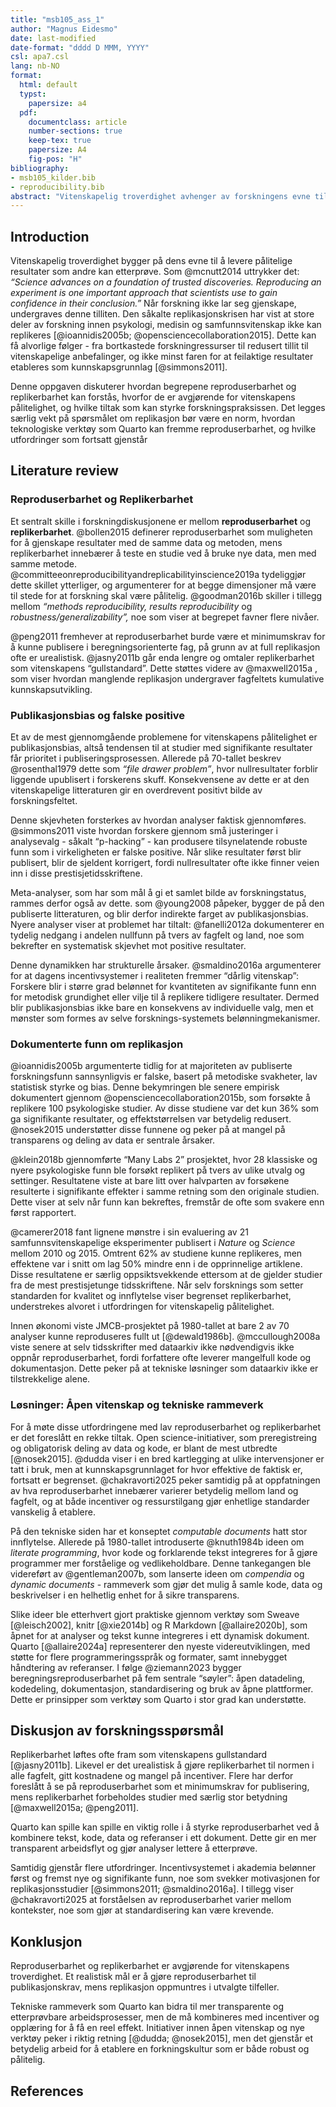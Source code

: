 ```yaml
---
title: "msb105_ass_1"
author: "Magnus Eidesmo"
date: last-modified
date-format: "dddd D MMM, YYYY"
csl: apa7.csl
lang: nb-NO
format:
  html: default
  typst:
    papersize: a4
  pdf:
    documentclass: article
    number-sections: true
    keep-tex: true
    papersize: A4
    fig-pos: "H"
bibliography: 
- msb105_kilder.bib
- reproducibility.bib
abstract: "Vitenskapelig troverdighet avhenger av forskningens evne til å lever pålitelige og etterprøvbare resultater. Den pågående replikasjonskrisen har vist at mange studier, særlig innen psykologi, medisin og samfunnsvitenskap, ikke lar seg reprodusere eller replikere, noe som svekker tillititen til vitenskapen. Manglende reproduserbarhet og publikasjonsbias bidrar til et skjevt kunnskapsgrunnlag, der falske positive og overraporterte funn får dominere. Denne oppgaven drøfte forskjellen mellom reproduserbarhet og replikerbarhet, samt hvordan tiltak som åpen vitenskap, bedre incentivsystemer og teknologiske verktøy som Quarto kan styrke forskningspraksis. Det argumenteres for at reproduserbarhet bør være et minimumskrav for publisering, mens replikasjon oppmuntres for studier med stor betydning. Selv om nye rammeverk gir bedre forutsetninger for transparens, kreves det fortsatt strukturelle endringer for å bygge en mer robust og pålitelig forskningskultur."
---
```

## Introduction
Vitenskapelig troverdighet bygger på dens evne til å levere pålitelige resultater som andre kan etterprøve. Som @mcnutt2014 uttrykker det: *"Science advances on a foundation of trusted discoveries. Reproducing an experiment is one important approach that scientists use to gain confidence in their conclusion."* Når forskning ikke lar seg gjenskape, undergraves denne tilliten. Den såkalte replikasjonskrisen har vist at store deler av forskning innen psykologi, medisin og samfunnsvitenskap ikke kan replikeres [@ioannidis2005b; @opensciencecollaboration2015]. Dette kan få alvorlige følger - fra bortkastede forskningressurser til redusert tillit til vitenskapelige anbefalinger, og ikke minst faren for at feilaktige resultater etableres som kunnskapsgrunnlag [@simmons2011].

Denne oppgaven diskuterer hvordan begrepene reproduserbarhet og replikerbarhet kan forstås, hvorfor de er avgjørende for vitenskapens pålitelighet, og hvilke tiltak som kan styrke forskningspraksissen. Det legges særlig vekt på spørsmålet om replikasjon bør være en norm, hvordan teknologiske verktøy som Quarto kan fremme reproduserbarhet, og hvilke utfordringer som fortsatt gjenstår

## Literature review
### Reproduserbarhet og Replikerbarhet
Et sentralt skille i forskningdiskusjonene er mellom **reproduserbarhet** og **replikerbarhet**. @bollen2015 definerer reproduserbarhet som muligheten for å gjenskape resultater med de samme data og metoden, mens replikerbarhet innebærer å teste en studie ved å bruke nye data, men med samme metode. @committeeonreproducibilityandreplicabilityinscience2019a tydeliggjør dette skillet ytterliger, og argumenterer for at begge dimensjoner må være til stede for at forskning skal være pålitelig. @goodman2016b skiller i tillegg mellom *"methods reproducibility, results reproducibility* og *robustness/generalizability",* noe som viser at begrepet favner flere nivåer.

@peng2011 fremhever at reproduserbarhet burde være et minimumskrav for å kunne publisere i beregningsorienterte fag, på grunn av at full replikasjon ofte er urealistisk. @jasny2011b går enda lengre og omtaler replikerbarhet som vitenskapens "gullstandard". Dette støttes videre av @maxwell2015a , som viser hvordan manglende replikasjon undergraver fagfeltets kumulative kunnskapsutvikling.

### Publikasjonsbias og falske positive
Et av de mest gjennomgående problemene for vitenskapens pålitelighet er publikasjonsbias, altså tendensen til at studier med signifikante resultater får prioritet i publiseringsprosessen. Allerede på 70-tallet beskrev @rosenthal1979 dette som *"file drawer problem"*, hvor nullresultater forblir liggende upublisert i forskerens skuff. Konsekvensene av dette er at den vitenskapelige litteraturen gir en overdrevent positivt bilde av forskningsfeltet.

Denne skjevheten forsterkes av hvordan analyser faktisk gjennomføres. @simmons2011 viste hvordan forskere gjennom små justeringer i analysevalg - såkalt "p-hacking" - kan produsere tilsynelatende robuste funn som i virkeligheten er falske positive. Når slike resultater først blir publisert, blir de sjeldent korrigert, fordi nullresultater ofte ikke finner veien inn i disse prestisjetidsskriftene.

Meta-analyser, som har som mål å gi et samlet bilde av forskningstatus, rammes derfor også av dette. som @young2008 påpeker, bygger de på den publiserte litteraturen, og blir derfor indirekte farget av publikasjonsbias. Nyere analyser viser at problemet har tiltalt: @fanelli2012a dokumenterer en tydelig nedgang i andelen nullfunn på tvers av fagfelt og land, noe som bekrefter en systematisk skjevhet mot positive resultater.

Denne dynamikken har strukturelle årsaker. @smaldino2016a argumenterer for at dagens incentivsystemer i realiteten fremmer "dårlig vitenskap": Forskere blir i større grad belønnet for kvantiteten av signifikante funn enn for metodisk grundighet eller vilje til å replikere tidligere resultater. Dermed blir publikasjonsbias ikke bare en konsekvens av individuelle valg, men et mønster som formes av selve forsknings-systemets belønningmekanismer.

### Dokumenterte funn om replikasjon
@ioannidis2005b argumenterte tidlig for at majoriteten av publiserte forskningsfunn sannsynligvis er falske, basert på metodiske svakheter, lav statistisk styrke og bias. Denne bekymringen ble senere empirisk dokumentert gjennom @opensciencecollaboration2015b, som forsøkte å replikere 100 psykologiske studier. Av disse studiene var det kun 36% som ga signifikante resultater, og effektstørrelsen var betydelig redusert. @nosek2015 understøtter disse funnene og peker på at mangel på transparens og deling av data er sentrale årsaker.

@klein2018b gjennomførte "Many Labs 2" prosjektet, hvor 28 klassiske og nyere psykologiske funn ble forsøkt replikert på tvers av ulike utvalg og settinger. Resultatene viste at bare litt over halvparten av forsøkene resulterte i signifikante effekter i samme retning som den originale studien. Dette viser at selv når funn kan bekreftes, fremstår de ofte som svakere enn først rapportert.

@camerer2018 fant lignene mønstre i sin evaluering av 21 samfunnsvitenskapelige eksperimenter publisert i *Nature* og *Science* mellom 2010 og 2015. Omtrent 62% av studiene kunne replikeres, men effektene var i snitt om lag 50% mindre enn i de opprinnelige artiklene. Disse resultatene er særlig oppsiktsvekkende ettersom at de gjelder studier fra de mest prestisjetunge tidsskriftene. Når selv forsknings som setter standarden for kvalitet og innflytelse viser begrenset replikerbarhet, understrekes alvoret i utfordringen for vitenskapelig pålitelighet.

Innen økonomi viste JMCB-prosjektet på 1980-tallet at bare 2 av 70 analyser kunne reproduseres fullt ut [@dewald1986b]. @mccullough2008a viste senere at selv tidsskrifter med dataarkiv ikke nødvendigvis ikke oppnår reproduserbarhet, fordi forfattere ofte leverer mangelfull kode og dokumentasjon. Dette peker på at tekniske løsninger som dataarkiv ikke er tilstrekkelige alene.

### Løsninger: Åpen vitenskap og tekniske rammeverk
For å møte disse utfordringene med lav reproduserbarhet og replikerbarhet er det foreslått en rekke tiltak. Open science-initiativer, som preregistreing og obligatorisk deling av data og kode, er blant de mest utbredte [@nosek2015]. @dudda viser i en bred kartlegging at ulike intervensjoner er tatt i bruk, men at kunnskapsgrunnlaget for hvor effektive de faktisk er, fortsatt er begrenset. @chakravorti2025 peker samtidig på at oppfatningen av hva reproduserbarhet innebærer varierer betydelig mellom land og fagfelt, og at både incentiver og ressurstilgang gjør enhetlige standarder vanskelig å etablere.

På den tekniske siden har et konseptet *computable documents* hatt stor innflytelse. Allerede på 1980-tallet introduserte @knuth1984b ideen om *literate programming*, hvor kode og forklarende tekst integreres for å gjøre programmer mer forståelige og vedlikeholdbare. Denne tankegangen ble videreført av @gentleman2007b, som lanserte ideen om *compendia* og *dynamic documents* - rammeverk som gjør det mulig å samle kode, data og beskrivelser i en helhetlig enhet for å sikre transparens.

Slike ideer ble etterhvert gjort praktiske gjennom verktøy som Sweave [@leisch2002], knitr [@xie2014b] og R Markdown [@allaire2020b], som åpnet for at analyser og tekst kunne integreres i ett dynamisk dokument. Quarto [@allaire2024a] representerer den nyeste videreutviklingen, med støtte for flere programmeringsspråk og formater, samt innebygget håndtering av referanser. I følge @ziemann2023 bygger beregningsreproduserbarhet på fem sentrale "søyler": åpen datadeling, kodedeling, dokumentasjon, standardisering og bruk av åpne plattformer. Dette er prinsipper som verktøy som Quarto i stor grad kan understøtte.

## Diskusjon av forskningsspørsmål
Replikerbarhet løftes ofte fram som vitenskapens gullstandard [@jasny2011b]. Likevel er det urealistisk å gjøre replikerbarhet til normen i alle fagfelt, gitt kostnadene og mangel på incentiver. Flere har derfor foreslått å se på reproduserbarhet som et minimumskrav for publisering, mens replikerbarhet forbeholdes studier med særlig stor betydning [@maxwell2015a; @peng2011].

Quarto kan spille kan spille en viktig rolle i å styrke reproduserbarhet ved å kombinere tekst, kode, data og referanser i ett dokument. Dette gir en mer transparent arbeidsflyt og gjør analyser lettere å etterprøve.

Samtidig gjenstår flere utfordringer. Incentivsystemet i akademia belønner først og fremst nye og signifikante funn, noe som svekker motivasjonen for replikasjonsstudier [@simmons2011; @smaldino2016a]. I tillegg viser @chakravorti2025 at forståelsen av reproduserbarhet varier mellom kontekster, noe som gjør at standardisering kan være krevende.

## Konklusjon
Reproduserbarhet og replikerbarhet er avgjørende for vitenskapens troverdighet. Et realistisk mål er å gjøre reproduserbarhet til publikasjonskrav, mens replikasjon oppmuntres i utvalgte tilfeller.

Tekniske rammeverk som Quarto kan bidra til mer transparente og etterprøvbare arbeidsprosesser, men de må kombineres med incentiver og opplæring for å få en reel effekt. Initiativer innen åpen vitenskap og nye verktøy peker i riktig retning [@dudda; @nosek2015], men det gjenstår et betydelig arbeid for å etablere en forkningskultur som er både robust og pålitelig.

## References
<div id="refs"></div>








